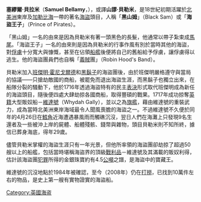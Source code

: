 {{Unreferenced|time=2020-06-17T23:22:56+00:00}}

'''塞繆爾·貝拉米'''（'''Samuel Bellamy'''，{{bd|1689年|2月23日|1717年|4月27日|catIdx=B}}），或譯'''山謬·貝勒米'''，是18世紀初期活躍於[[北美洲|北美洲]]東岸及[[加勒比海|加勒比海]]一帶的著名[[海盜|海盜]]頭目，人稱「'''黑山姆'''」（Black Sam）或「'''海盜王子'''」（Prince of Pirates）。

「黑山姆」一名的由來是因為貝勒米有著一頭黑色的長髮，他通常以帶子紮束成[[馬尾|馬尾]]。「海盜王子」一名的由來則是因為貝勒米的行事作風有別於當時其他的海盜，對[[俘虜|俘虜]]十分寬大與慷慨，甚至在佔領[[船艦|船艦]]後便將自己的舊船給予俘虜，讓俘虜得以逃生。他的海盜團員們也自稱「[[羅賓漢|義賊]]團」（Robin Hood's Band）。

貝勒米加入[[班傑明·霍尼戈爾德|班傑明·霍尼戈爾德]]和[[黑鬍子|黑鬍子]]的海盜團後，由於班傑明嚴格遵守與當局的協議——只搶劫敵國的商船，被罷免而退出海盜生涯，而黑鬍子也獨立出來，在船隊分裂的騷動下，他於1716年透過海盜特有的民主[[表決|表決]]形式取代班傑明成為新任的海盜頭目，隨後便四處大肆劫掠各國商船，取得豐碩的戰果。1717年成功掠奪[[英國|英籍]]大型販奴船－[[維達號|維達號]]（Whydah Gally），並以之為[[旗艦|旗艦]]，藉由維達號的重裝武力，成為當時北美洲東岸海域最令人聞風喪膽的海盜之一。不過維達號不久便於同年的4月26日在[[鱈角|鱈角]]近海遭遇暴風雨而觸礁沉沒，翌日人們在海灘上只發現9名生還者及一些被沖上岸的屍體、船體殘骸、錢幣與雜物，頭目貝勒米則不知所終，據信已葬身海底，得年29歲。

儘管貝勒米掌權的海盜生涯只有一年光景，但他所率領的海盜團卻劫掠了超過50艘以上的船艦，包括當時堪稱海盜界的頂級[[戰利品|戰利品]]－維達號及其滿載的販奴利得，估計該海盜團[[犯罪|犯罪]]所得的金銀珠寶約有4.5[[公噸|公噸]]之譜，是海盜中的寶藏王。

維達號的沉沒地點於1984年被確認，至今（2008年）仍在[[打撈|打撈]]，已找到10萬件左右的物品，是史上第一艘有實物證實的海盜船。

{{Authority control}}
{{DEFAULTSORT:Bellamy}}
[[Category:英國海盗|Category:英國海盗]]